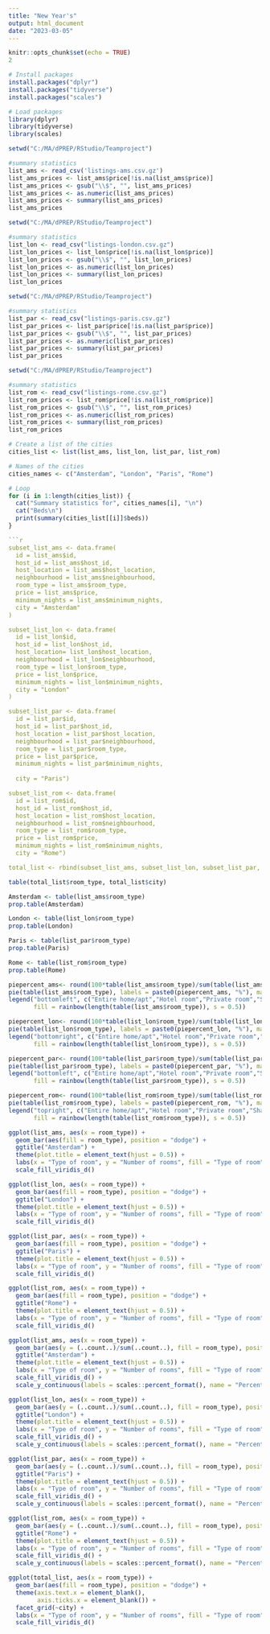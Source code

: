 ---
title: "New Year's"
output: html_document
date: "2023-03-05"
---

```{r setup, include=FALSE}
knitr::opts_chunk$set(echo = TRUE)
2
```

```{r, echo=FALSE, include=FALSE}
# Install packages
install.packages("dplyr")
install.packages("tidyverse")
install.packages("scales")

# Load packages
library(dplyr)
library(tidyverse)
library(scales)
```

```{r,include = FALSE}
setwd("C:/MA/dPREP/RStudio/Teamproject")

#summary statistics
list_ams <- read_csv('listings-ams.csv.gz')
list_ams_prices <- list_ams$price[!is.na(list_ams$price)]
list_ams_prices <- gsub("\\$", "", list_ams_prices)
list_ams_prices <- as.numeric(list_ams_prices)
list_ams_prices <- summary(list_ams_prices)
list_ams_prices
```

```{r, echo=TRUE}
setwd("C:/MA/dPREP/RStudio/Teamproject")

#summary statistics
list_lon <- read_csv("listings-london.csv.gz") 
list_lon_prices <- list_lon$price[!is.na(list_lon$price)]
list_lon_prices <- gsub("\\$", "", list_lon_prices)
list_lon_prices <- as.numeric(list_lon_prices)
list_lon_prices <- summary(list_lon_prices)
list_lon_prices
```

```{r, echo=TRUE}
setwd("C:/MA/dPREP/RStudio/Teamproject")

#summary statistics
list_par <- read_csv("listings-paris.csv.gz") 
list_par_prices <- list_par$price[!is.na(list_par$price)]
list_par_prices <- gsub("\\$", "", list_par_prices)
list_par_prices <- as.numeric(list_par_prices)
list_par_prices <- summary(list_par_prices)
list_par_prices
```

```{r, echo=TRUE}
setwd("C:/MA/dPREP/RStudio/Teamproject")

#summary statistics
list_rom <- read_csv("listings-rome.csv.gz")
list_rom_prices <- list_rom$price[!is.na(list_rom$price)]
list_rom_prices <- gsub("\\$", "", list_rom_prices)
list_rom_prices <- as.numeric(list_rom_prices)
list_rom_prices <- summary(list_rom_prices)
list_rom_prices
```

```{r, echo=FALSE}
# Create a list of the cities
cities_list <- list(list_ams, list_lon, list_par, list_rom)

# Names of the cities
cities_names <- c("Amsterdam", "London", "Paris", "Rome")

# Loop
for (i in 1:length(cities_list)) {
  cat("Summary statistics for", cities_names[i], "\n")
  cat("Beds\n")
  print(summary(cities_list[[i]]$beds))
}

```{r, echo=FALSE}
subset_list_ams <- data.frame(
  id = list_ams$id,
  host_id = list_ams$host_id,
  host_location = list_ams$host_location,
  neighbourhood = list_ams$neighbourhood,
  room_type = list_ams$room_type,
  price = list_ams$price,
  minimum_nights = list_ams$minimum_nights,
  city = "Amsterdam"
)

subset_list_lon <- data.frame(
  id = list_lon$id,
  host_id = list_lon$host_id,
  host_location= list_lon$host_location,
  neighbourhood = list_lon$neighbourhood,
  room_type = list_lon$room_type,
  price = list_lon$price,
  minimum_nights = list_lon$minimum_nights,
  city = "London"
)

subset_list_par <- data.frame(
  id = list_par$id,
  host_id = list_par$host_id,
  host_location = list_par$host_location,
  neighbourhood = list_par$neighbourhood,
  room_type = list_par$room_type,
  price = list_par$price,
  minimum_nights = list_par$minimum_nights,
  
  city = "Paris")

subset_list_rom <- data.frame(
  id = list_rom$id,
  host_id = list_rom$host_id,
  host_location = list_rom$host_location,
  neighbourhood = list_rom$neighbourhood,
  room_type = list_rom$room_type,
  price = list_rom$price,
  minimum_nights = list_rom$minimum_nights,
  city = "Rome")

total_list <- rbind(subset_list_ams, subset_list_lon, subset_list_par, subset_list_rom)
```

```{r, echo=FALSE}
table(total_list$room_type, total_list$city)
```

```{r, echo=FALSE}
Amsterdam <- table(list_ams$room_type)
prop.table(Amsterdam)
```

```{r, echo=FALSE}
London <- table(list_lon$room_type)
prop.table(London)
```

```{r, echo=FALSE}
Paris <- table(list_par$room_type)
prop.table(Paris)
```

```{r, echo=FALSE}
Rome <- table(list_rom$room_type)
prop.table(Rome)
```

```{r, echo=FALSE}
piepercent_ams<- round(100*table(list_ams$room_type)/sum(table(list_ams$room_type)), 1)
pie(table(list_ams$room_type), labels = paste0(piepercent_ams, "%"), main = "Room types in Amsterdam", col = rainbow(length(table(list_ams$room_type)), s = 0.5))
legend("bottomleft", c("Entire home/apt","Hotel room","Private room","Shared room"), cex = 0.8,
       fill = rainbow(length(table(list_ams$room_type)), s = 0.5))
```

```{r, echo=FALSE}
piepercent_lon<- round(100*table(list_lon$room_type)/sum(table(list_lon$room_type)), 1)
pie(table(list_lon$room_type), labels = paste0(piepercent_lon, "%"), main = "Room types in London", col = rainbow(length(table(list_lon$room_type)), s = 0.5))
legend("bottomright", c("Entire home/apt","Hotel room","Private room","Shared room"), cex = 0.8,
       fill = rainbow(length(table(list_lon$room_type)), s = 0.5))
```

```{r, echo=FALSE}
piepercent_par<- round(100*table(list_par$room_type)/sum(table(list_par$room_type)), 1)
pie(table(list_par$room_type), labels = paste0(piepercent_par, "%"), main = "Room types in Paris", col = rainbow(length(table(list_par$room_type)), s = 0.5))
legend("bottomleft", c("Entire home/apt","Hotel room","Private room","Shared room"), cex = 0.8,
       fill = rainbow(length(table(list_par$room_type)), s = 0.5))
```

```{r, echo=FALSE}
piepercent_rom<- round(100*table(list_rom$room_type)/sum(table(list_rom$room_type)), 1)
pie(table(list_rom$room_type), labels = paste0(piepercent_rom, "%"), main = "Room types in Rome", col = rainbow(length(table(list_rom$room_type)), s = 0.5))
legend("topright", c("Entire home/apt","Hotel room","Private room","Shared room"), cex = 0.8,
       fill = rainbow(length(table(list_rom$room_type)), s = 0.5))
```

```{r, echo=FALSE}
ggplot(list_ams, aes(x = room_type)) +
  geom_bar(aes(fill = room_type), position = "dodge") +
  ggtitle("Amsterdam") +
  theme(plot.title = element_text(hjust = 0.5)) +
  labs(x = "Type of room", y = "Number of rooms", fill = "Type of room") +
  scale_fill_viridis_d()
```

```{r, echo=FALSE}
ggplot(list_lon, aes(x = room_type)) +
  geom_bar(aes(fill = room_type), position = "dodge") +
  ggtitle("London") +
  theme(plot.title = element_text(hjust = 0.5)) +
  labs(x = "Type of room", y = "Number of rooms", fill = "Type of room") +
  scale_fill_viridis_d()
```

```{r, echo=FALSE}
ggplot(list_par, aes(x = room_type)) +
  geom_bar(aes(fill = room_type), position = "dodge") +
  ggtitle("Paris") +
  theme(plot.title = element_text(hjust = 0.5)) +
  labs(x = "Type of room", y = "Number of rooms", fill = "Type of room") +
  scale_fill_viridis_d()
```

```{r, echo=FALSE}
ggplot(list_rom, aes(x = room_type)) +
  geom_bar(aes(fill = room_type), position = "dodge") +
  ggtitle("Rome") +
  theme(plot.title = element_text(hjust = 0.5)) +
  labs(x = "Type of room", y = "Number of rooms", fill = "Type of room") +
  scale_fill_viridis_d()
```

```{r, echo=FALSE}
ggplot(list_ams, aes(x = room_type)) +
  geom_bar(aes(y = (..count..)/sum(..count..), fill = room_type), position = "dodge") +
  ggtitle("Amsterdam") +
  theme(plot.title = element_text(hjust = 0.5)) +
  labs(x = "Type of room", y = "Number of rooms", fill = "Type of room") +
  scale_fill_viridis_d() +
  scale_y_continuous(labels = scales::percent_format(), name = "Percentage of rooms")
```

```{r, echo=FALSE}
ggplot(list_lon, aes(x = room_type)) +
  geom_bar(aes(y = (..count..)/sum(..count..), fill = room_type), position = "dodge") +
  ggtitle("London") +
  theme(plot.title = element_text(hjust = 0.5)) +
  labs(x = "Type of room", y = "Number of rooms", fill = "Type of room") +
  scale_fill_viridis_d() +
  scale_y_continuous(labels = scales::percent_format(), name = "Percentage of rooms")
```

```{r, echo=FALSE}
ggplot(list_par, aes(x = room_type)) +
  geom_bar(aes(y = (..count..)/sum(..count..), fill = room_type), position = "dodge") +
  ggtitle("Paris") +
  theme(plot.title = element_text(hjust = 0.5)) +
  labs(x = "Type of room", y = "Number of rooms", fill = "Type of room") +
  scale_fill_viridis_d() +
  scale_y_continuous(labels = scales::percent_format(), name = "Percentage of rooms")
```

```{r, echo=FALSE}
ggplot(list_rom, aes(x = room_type)) +
  geom_bar(aes(y = (..count..)/sum(..count..), fill = room_type), position = "dodge") +
  ggtitle("Rome") +
  theme(plot.title = element_text(hjust = 0.5)) +
  labs(x = "Type of room", y = "Number of rooms", fill = "Type of room") +
  scale_fill_viridis_d() +
  scale_y_continuous(labels = scales::percent_format(), name = "Percentage of rooms")
```

```{r, echo=FALSE}
ggplot(total_list, aes(x = room_type)) +
  geom_bar(aes(fill = room_type), position = "dodge") +
  theme(axis.text.x = element_blank(),
        axis.ticks.x = element_blank()) +
  facet_grid(~city) +
  labs(x = "Type of room", y = "Number of rooms", fill = "Type of room") +
  scale_fill_viridis_d()
```
